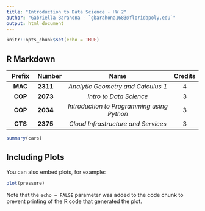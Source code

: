 ```yaml
---
title: "Introduction to Data Science - HW 2"
author: "Gabriella Barahona - `gbarahona1683@floridapoly.edu`"
output: html_document
---
```


```r
knitr::opts_chunk$set(echo = TRUE)
```

## R Markdown

| Prefix    | Number   |Name                                      |Credits|
|:---------:|:---------|:----------------------------------------:|:-----:|
| **MAC**   | **2311** |_Analytic Geometry and Calculus 1_        |  4    | 
| **COP**   | **2073** |_Intro to Data Science_                   |  3    |
| **COP**   | **2034** |_Introduction to Programming using Python_|  3    |
| **CTS**   | **2375** |_Cloud Infrastructure and Services_       |  3    |

```r
summary(cars)
```

## Including Plots

You can also embed plots, for example:

```r
plot(pressure)
```

Note that the `echo = FALSE` parameter was added to the code chunk to prevent printing of the R code that generated the plot.
